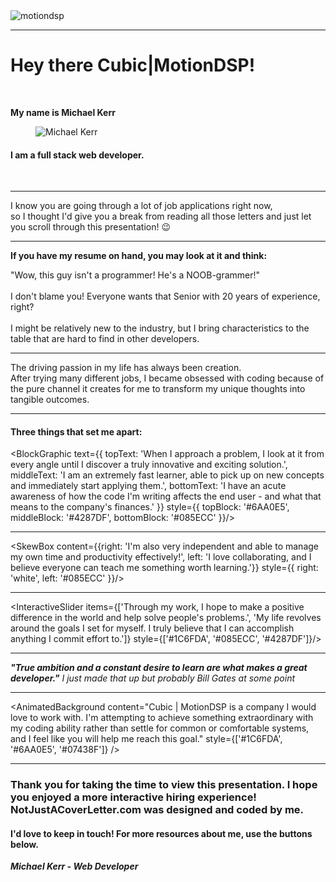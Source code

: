 


<div style={{ borderRadius: '10px', padding: '15vw 0', maxWidth: '70vw', background: 'white', display: 'flex', alignItems: 'center', justifyContent: 'center', margin: '0 auto'}}>
  <img src='https://www.motiondsp.com/wp-content/uploads/2018/09/CubicMotionDSP_HColor-Transparent-1-300x64.png' alt='motiondsp'/>
</div>

---


# Hey there Cubic|MotionDSP!
<br/>

**My name is Michael Kerr** 
<figure style={{ margin: '20px 0' }}>
  <img src={profile} alt='Michael Kerr' style={{ borderRadius: '10px', width: '540px', height: 'auto', margin: '0 auto' }}/>
</figure>

#### I am a full stack web developer.

<br/>

---


<div style={{ borderRadius: '10px', background: '#1aaaec', width: '100%', fontFamily: "'Roboto', sans-serif", color: 'white', padding: '40px 10px', margin: '0 auto 10px auto' }}>
  I know you are going through a lot of job applications right now,
  <br/>
  so I thought I'd give you a break from reading all those letters and just let you scroll through this presentation! 😉
</div>

<ResumeAnimation />

---



**If you have my resume on hand, you may look at it and think:**

<div style={{ borderRadius: '10px', background: 'white', padding: '30px 10px', textTransform: 'uppercase', fontWeight: '700', fontSize: '1.5em', margin: '30px auto 10px auto', width: '100%' }}>
  "Wow, this guy isn't a programmer! He's a NOOB-grammer!"
</div>

<br/>

<div style={{ borderRadius: '10px', background: '#1c6eda', color: 'white', fontSize: '1.2em', fontWeight: 'bold', padding: '80px 70px' }}>
  I don't blame you! Everyone wants that Senior with 20 years of experience, right?
  <br/>
  <br/>
  I might be relatively new to the industry, but I bring <span style={{ color: "black" }}>characteristics</span> to the table that are <span style={{ color: "black" }}>hard to find</span> in other developers.
</div>

---


<CircleAnimation />

<div style={{ borderRadius: '10px', background: 'black', padding: '60px 15px', color: 'white', fontSize: '1.2em', margin: '0 auto' }}>
  The driving <span style={{ color: '#1aaaec' }}>passion</span> in my life has always been <span style={{ color: '#1aaaec' }}>creation.</span>
  <br/>
  After trying many different jobs, I became <span style={{ color: '#1aaaec' }}>obsessed</span> with coding because of the pure channel it creates for me to transform my <span style={{ color: '#1aaaec' }}>unique thoughts</span> into <span style={{ color: '#1aaaec' }}>tangible outcomes.</span>
</div>

---


#### Three things that set me apart:

<BlockGraphic 
  text={{
    topText: 'When I approach a problem, I look at it from every angle until I discover a truly innovative and exciting solution.', 
    middleText: 'I am an extremely fast learner, able to pick up on new concepts and immediately start applying them.', 
    bottomText: 'I have an acute awareness of how the code I\'m writing affects the end user - and what that means to the company\'s finances.'
  }} 
  style={{ 
    topBlock: '#6AA0E5', 
    middleBlock: '#4287DF', 
    bottomBlock: '#085ECC' 
  }}/>

---



<SkewBox content={{right: 'I\'m also very independent and able to manage my own time and productivity effectively!', left: 'I love collaborating, and I believe everyone can teach me something worth learning.'}} style={{ right: 'white', left: '#085ECC' }}/>

---

<InteractiveSlider items={['Through my work, I hope to make a positive difference in the world and help solve people\'s problems.', 'My life revolves around the goals I set for myself. I truly believe that I can accomplish anything I commit effort to.']} style={['#1C6FDA', '#085ECC', '#4287DF']}/>

---


***"True ambition and a constant desire to learn are what makes a great developer."***
<Cite>I just made that up but probably Bill Gates at some point</Cite>

---

<AnimatedBackground content="Cubic | MotionDSP is a company I would love to work with. I'm attempting to achieve something extraordinary with my coding ability rather than settle for common or comfortable systems, and I feel like you will help me reach this goal." style={['#1C6FDA', '#6AA0E5', '#07438F']} />

---


### Thank you for taking the time to view this presentation. I hope you enjoyed a more interactive hiring experience! NotJustACoverLetter.com was designed and coded by me.

#### I'd love to keep in touch! For more resources about me, use the buttons below.

***Michael Kerr - Web Developer***